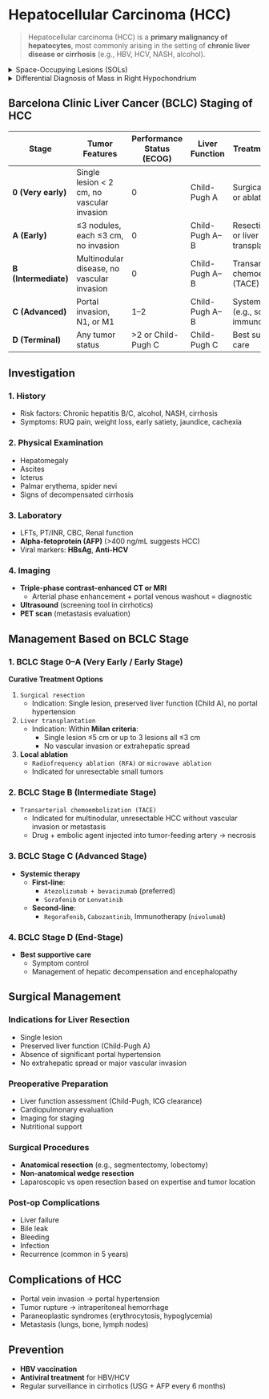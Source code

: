 # Hepatocellular Carcinoma (HCC)

> Hepatocellular carcinoma (HCC) is a **primary malignancy of hepatocytes**, most commonly arising in the setting of **chronic liver disease or cirrhosis** (e.g., HBV, HCV, NASH, alcohol).

<details>
<summary>Space-Occupying Lesions (SOLs)</summary>

### I. Benign Lesions

#### A. Epithelial

1. Hepatocellular adenoma
2. Focal nodular hyperplasia (FNH)
3. Bile duct adenoma
4. Cystadenoma

#### B. Non-Epithelial

1. Hemangioma (most common benign SOL)
2. Lymphangioma
3. Mesenchymal hamartoma

#### C. Cystic Lesions

1. Simple hepatic cyst
2. Hydatid cyst _(caused by Echinococcus granulosus)_
3. Polycystic liver disease
4. Biliary cystadenoma

### II. Malignant Lesions

#### A. Primary Liver Malignancy

1. Hepatocellular carcinoma (HCC)
2. Cholangiocarcinoma
3. Combined HCC–Cholangiocarcinoma
4. Hepatoblastoma _(in children)_
5. Angiosarcoma

#### B. Secondary (Metastatic) Lesions

- Most common malignant liver SOL
- Common primary sites:
  - Colon
  - Breast
  - Lung
  - Pancreas
  - Stomach

### III. Infective/Inflammatory Lesions

1. Pyogenic liver abscess
2. Amoebic liver abscess _(Entamoeba histolytica)_
3. Fungal abscess
4. Tuberculous granuloma

### IV. Miscellaneous

1. Post-traumatic hematoma
2. Regenerative nodules (e.g., in cirrhosis)
3. Sarcoidosis

</details>

<details>
<summary>Differential Diagnosis of Mass in Right Hypochondrium</summary>

### 1. Hepatic causes

- Hepatomegaly (diffuse enlargement)

  - Congestive heart failure
  - Fatty liver
  - Hepatitis
  - Hemochromatosis, Wilson’s disease

- Focal liver lesions

  - Hepatocellular carcinoma
  - Liver metastases
  - Hepatic abscess (pyogenic, amoebic)
  - Hydatid cyst
  - Hemangioma

### 2. Gallbladder causes

- Carcinoma of gallbladder
- Empyema of gallbladder
- Mucocoele of gallbladder
- Cholecystitis with palpable enlarged gallbladder (Courvoisier’s law if with obstructive jaundice)

### 3. Biliary tree causes

- Cholangiocarcinoma (extrahepatic bile duct mass may be palpable in hilum area, rarely directly as a mass)

### 4. Renal causes (right kidney mass may extend into right hypochondrium)

- Hydronephrosis
- Renal cell carcinoma
- Polycystic kidney disease
- Perinephric abscess

### 5. Colonic causes (hepatic flexure of colon)

- Carcinoma of hepatic flexure
- Tuberculosis of colon
- Amoeboma

### 6. Miscellaneous / Others

- Retroperitoneal sarcoma or lymphadenopathy (pushing mass into right hypochondrium)
- Subphrenic abscess (right-sided)

</details>

## Barcelona Clinic Liver Cancer (BCLC) Staging of HCC

| Stage                | Tumor Features                             | Performance Status (ECOG) | Liver Function | Treatment Options                                 | Median Survival |
| -------------------- | ------------------------------------------ | ------------------------- | -------------- | ------------------------------------------------- | --------------- |
| **0 (Very early)**   | Single lesion < 2 cm, no vascular invasion | 0                         | Child-Pugh A   | Surgical resection or ablation                    | >60 months      |
| **A (Early)**        | ≤3 nodules, each ≤3 cm, no invasion        | 0                         | Child-Pugh A–B | Resection, ablation, or liver transplantation     | 36–60 months    |
| **B (Intermediate)** | Multinodular disease, no vascular invasion | 0                         | Child-Pugh A–B | Transarterial chemoembolization (TACE)            | 20 months       |
| **C (Advanced)**     | Portal invasion, N1, or M1                 | 1–2                       | Child-Pugh A–B | Systemic therapy (e.g., sorafenib, immunotherapy) | 6–11 months     |
| **D (Terminal)**     | Any tumor status                           | >2 or Child-Pugh C        | Child-Pugh C   | Best supportive care                              | 3–6 months      |

## Investigation

### 1. History

- Risk factors: Chronic hepatitis B/C, alcohol, NASH, cirrhosis
- Symptoms: RUQ pain, weight loss, early satiety, jaundice, cachexia

### 2. Physical Examination

- Hepatomegaly
- Ascites
- Icterus
- Palmar erythema, spider nevi
- Signs of decompensated cirrhosis

### 3. Laboratory

- LFTs, PT/INR, CBC, Renal function
- **Alpha-fetoprotein (AFP)** (>400 ng/mL suggests HCC)
- Viral markers: **HBsAg**, **Anti-HCV**

### 4. Imaging

- **Triple-phase contrast-enhanced CT or MRI**
  - Arterial phase enhancement + portal venous washout = diagnostic
- **Ultrasound** (screening tool in cirrhotics)
- **PET scan** (metastasis evaluation)

## Management Based on BCLC Stage

### 1. BCLC Stage 0–A (Very Early / Early Stage)

**Curative Treatment Options**

1. `Surgical resection`
   - Indication: Single lesion, preserved liver function (Child A), no portal hypertension
1. `Liver transplantation`
   - Indication: Within **Milan criteria**:
     - Single lesion ≤5 cm or up to 3 lesions all ≤3 cm
     - No vascular invasion or extrahepatic spread
1. **Local ablation**
   - `Radiofrequency ablation (RFA)` or `microwave ablation`
   - Indicated for unresectable small tumors

### 2. BCLC Stage B (Intermediate Stage)

- `Transarterial chemoembolization (TACE)`
  - Indicated for multinodular, unresectable HCC without vascular invasion or metastasis
  - Drug + embolic agent injected into tumor-feeding artery → necrosis

### 3. BCLC Stage C (Advanced Stage)

- **Systemic therapy**
  - **First-line**:
    - `Atezolizumab + bevacizumab` (preferred)
    - `Sorafenib` or `Lenvatinib`
  - **Second-line**:
    - `Regorafenib`, `Cabozantinib`, Immunotherapy (`nivolumab`)

### 4. BCLC Stage D (End-Stage)

- **Best supportive care**
  - Symptom control
  - Management of hepatic decompensation and encephalopathy

## Surgical Management

### Indications for Liver Resection

- Single lesion
- Preserved liver function (Child-Pugh A)
- Absence of significant portal hypertension
- No extrahepatic spread or major vascular invasion

### Preoperative Preparation

- Liver function assessment (Child-Pugh, ICG clearance)
- Cardiopulmonary evaluation
- Imaging for staging
- Nutritional support

### Surgical Procedures

- **Anatomical resection** (e.g., segmentectomy, lobectomy)
- **Non-anatomical wedge resection**
- Laparoscopic vs open resection based on expertise and tumor location

### Post-op Complications

- Liver failure
- Bile leak
- Bleeding
- Infection
- Recurrence (common in 5 years)

## Complications of HCC

- Portal vein invasion → portal hypertension
- Tumor rupture → intraperitoneal hemorrhage
- Paraneoplastic syndromes (erythrocytosis, hypoglycemia)
- Metastasis (lungs, bone, lymph nodes)

## Prevention

- **HBV vaccination**
- **Antiviral treatment** for HBV/HCV
- Regular surveillance in cirrhotics (USG + AFP every 6 months)
